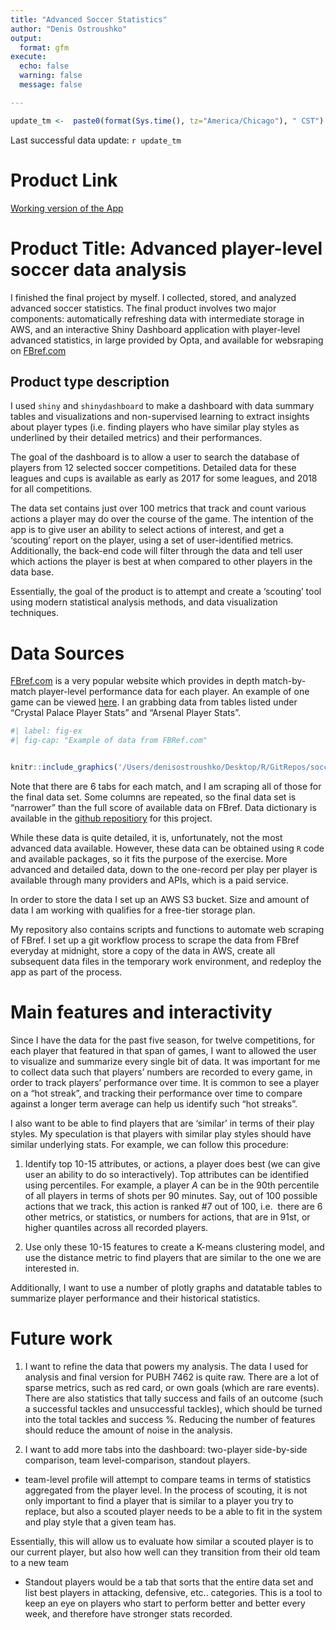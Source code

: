 ```yaml
---
title: "Advanced Soccer Statistics"
author: "Denis Ostroushko"
output:
  format: gfm
execute:
  echo: false
  warning: false
  message: false

---
```


<!-- gfm --> 
```r
update_tm <-  paste0(format(Sys.time(), tz="America/Chicago"), " CST")
```

Last successful data update: `r update_tm`

# Product Link

[Working version of the App](https://kexite.shinyapps.io/fb_ref_dashboard/)

<!--
# Obvious Data Fixes: 

1. Add match week as a variable. During the initial design I completely forgot to include it...

1.1 Add opponents: currently it is unknown who the opponent on the day was... but the data is available. Will be added in version 2.0 

2. Europa League and Conference League are not in the data, while UCL is... need to fix this issue, these are some of the best competitions 
to scout players 

3. Add transfer/market values of players and their salaries 
--> 

# Product Title: Advanced player-level soccer data analysis

I finished the final project by myself. I collected, stored, and analyzed advanced soccer statistics. 
The final product involves two major components: automatically refreshing data with intermediate storage in AWS, and 
an interactive Shiny Dashboard application with player-level advanced statistics, in large provided by Opta, 
and available for websraping on [FBref.com](https://fbref.com/en/)


## Product type description 

I used `shiny` and `shinydashboard` to make a dashboard with data summary tables and visualizations and 
non-supervised learning to extract insights about player types (i.e. finding players who have similar play styles as underlined by their detailed metrics) and their performances. 

The goal of the dashboard is to allow a user to search the database of players from 12 selected soccer competitions. 
Detailed data for these leagues and cups is available as early as 2017 for some leagues, and 2018 for all competitions. 

The data set contains just over 100 metrics that track and count various actions a player may do over the course of the game. 
The intention of the app is to give user an ability to select actions of interest, and get a 'scouting' report on the player,
using a set of user-identified metrics. Additionally, the back-end code will filter through the data and tell user which 
actions the player is best at when compared to other players in the data base. 

Essentially, the goal of the product is to attempt and create a 'scouting' tool using modern statistical analysis methods, and 
data visualization techniques. 

# Data Sources 

[FBref.com](https://fbref.com/en/) is a very popular website which provides in depth match-by-match player-level performance 
data for each player. An example of one game can be viewed [here](https://fbref.com/en/matches/e62f6e78/Crystal-Palace-Arsenal-August-5-2022-Premier-League).
I an grabbing data from tables listed under "Crystal Palace Player Stats" and "Arsenal Player Stats". 

```r
#| label: fig-ex
#| fig-cap: "Example of data from FBRef.com"


knitr::include_graphics('/Users/denisostroushko/Desktop/R/GitRepos/soccer_dashboard/Data sample.png')
```




Note that there are 6 tabs for each match, and I am scraping all of those for the final data set. Some columns are repeated, 
so the final data set is "narrower" than the full score of available data on FBref. Data dictionary is available in the 
[github repositiory](https://github.com/denisostroushko1/soccer_dashboard/blob/main/FBref%20Advanced%20Soccer%20Data%20Disctionary.csv) for this project.  

While these data is quite detailed, it is, unfortunately, not the most advanced data available. However, these data can be 
obtained using `R` code and available packages, so it fits the purpose of the exercise. More advanced and detailed data, down
to the one-record per play per player is available through many providers and APIs, which is a paid service. 

In order to store the data I set up an AWS S3 bucket. Size and amount of data I am working with qualifies for a free-tier 
storage plan. 

My repository also contains scripts and functions to automate web scraping of FBref. I set up a git workflow process to 
scrape the data from FBref everyday at midnight, store a copy of the data in AWS, create all subsequent data files in the 
temporary work environment, and redeploy the app as part of the process. 

# Main features and interactivity

Since I have the data for the past five season, for twelve competitions, for each player that featured in that span of games, 
I want to allowed the user to visualize and summarize every single bit of data. It was important for me to collect data 
such that players' numbers are recorded to every game, in order to track players' performance over time. It is common to 
see a player on a "hot streak", and tracking their performance over time to compare against a longer term average can 
help us identify such "hot streaks". 

I also want to be able to find players that are 'similar' in terms of their play styles. My speculation is that 
players with similar play styles should have similar underlying stats. For example, we can follow this procedure: 

1. Identify top 10-15 attributes, or actions, a player does best (we can give user an ability to do so interactively). 
  Top attributes can be identified using percentiles. For example, a player $A$ can be in the 90th percentile of all players 
  in terms of shots per 90 minutes. Say, out of 100 possible actions that we track, this action is ranked #7 out of 100, i.e. 
  there are 6 other metrics, or statistics, or numbers for actions, that are in 91st, or higher quantiles across all recorded
  players. 
  
2. Use only these 10-15 features to create a K-means clustering model, and use the distance metric to find players that are 
  similar to the one we are interested in. 

Additionally, I want to use a number of plotly graphs and datatable tables to summarize player performance and their historical 
statistics. 

# Future work 

1. I want to refine the data that powers my analysis. The data I used for analysis and final version for PUBH 7462 is quite raw. 
There are a lot of sparse metrics, such as red card, or own goals (which are rare events). There are also statistics that 
tally success and fails of an outcome (such a successful tackles and unsuccessful tackles), which should be turned into the 
total tackles and success %. Reducing the number of features should reduce the amount of noise in the analysis. 

2. I want to add more tabs into the dashboard: two-player side-by-side comparison, team level-comparison, standout players. 

  * team-level profile will attempt to compare teams in terms of statistics aggregated from the player level. In the process of scouting, it is not only important to find a player that is similar to a player you try to replace, but also a scouted player needs
  to be a able to fit in the system and play style that a given team has. 
  
  Essentially, this will allow us to evaluate how similar a scouted player is to our current player, but also how well can they 
  transition from their old team to a new team 
  
  * Standout players would be a tab that sorts that the entire data set and list best players in attacking, defensive, etc.. 
  categories. This is a tool to keep an eye on players who start to perform better and better every week, and therefore have 
  stronger stats recorded. 

